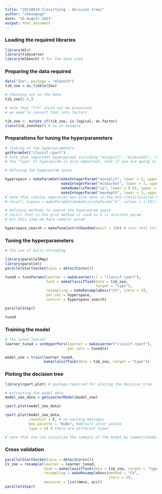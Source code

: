 ```yaml
---
title: "20210810 Classifying - decision trees"
author: "cheungngo"
date: "10 August 2021"
output: html_document
---
```


### Loading the required libraries

```r
library(mlr)
library(tidyverse)
library(mlbench) # for the data used
```

### Preparing the data required

```r
data("Zoo", package = "mlbench")
tib_zoo = as_tibble(Zoo)
```

```r
# checking out on the data
tib_zoo[1:5,]
```

```r
# note that "T/F" could not be processed
# we need to convert that into factors

tib_zoo <- mutate_if(tib_zoo, is.logical, as.factor)
class(tib_zoo$hair) # as an example
```

### Preparations for tuning the hyperparameters

```r
# looking at the hyperparameters
getParamSet("classif.rpart")
# note that important hyperparams including "minsplit", "minbucket", "cp", and "maxdepth"
# the "Type" of hyperparam is also important, that if you are going to define a numeric param you should use makeNumericParam()
```

```r
# Defining the hyperparam space

hyperspace = makeParamSet(makeIntegerParam("minsplit", lower = 5, upper = 20),
                          makeIntegerParam("minbucket", lower = 3, upper = 10),
                          makeNumericParam("cp", lower = 0.01, upper = 0.1),
                          makeIntegerParam("maxdepth", lower = 3, upper = 10))
# note that similar operation was also done in the knn classification but it was much simpler
# recall: kspace = makeParamSet(makeDiscreteParam("k", values = 1:10))
```

```r
# Defining methods to search the hyperparam space
# recall that in knn grid method is used as k is discrete param
# but this time we have numeric param

hyperspace_search = makeTuneControlRandom(maxit = 200) # note that this is much higher than the previous Support Vector Machine one, as decision trees are less computationally demanding
```

### Tuning the hyperparameters

```r
# The use of multi-threading 

library(parallelMap)
library(parallel)
parallelStartSocket(cpus = detectCores())
```

```r
tuned = tuneParams(learner = makeLearner(cl = "classif.rpart"),
                   task = makeClassifTask(data = tib_zoo,
                                          target = "type"),
                   resampling = makeResampleDesc("CV", iters = 5),
                   par.set = hyperspace,
                   control = hyperspace_search)

parallelStop()
```

```r
tuned
```

### Training the model

```r
# The tuned learner
learner_tuned = setHyperPars(learner = makeLearner("classif.rpart"),
                             par.vals = tuned$x)
```

```r
model_zoo = train(learner_tuned,
                  makeClassifTask(data = tib_zoo, target = "type"))
```

### Ploting the decision tree

```r
library(rpart.plot) # package required for ploting the decision tree
```

```r
# extracting the model data
model_zoo_data = getLearnerModel(model_zoo)
```

```r
rpart.plot(model_zoo_data)
```

```r
rpart.plot(model_zoo_data,
           roundint = F, # no warning messages
           box.palette = "BuBn", #default color palate
           type = 5) # there are different types
```

```r
# note that one can visualize the summary of the model by summary(model_zoo_data)
```

### Cross validation

```r
parallelStartSocket(cpus = detectCores())
CV_zoo = resample(learner = learner_tuned,
                  task = makeClassifTask(data = tib_zoo, target = "type"),
                  resampling = makeResampleDesc(method = "CV",
                                                iters = 5),
                  measures = list(mmce, acc))
parallelStop()
```
